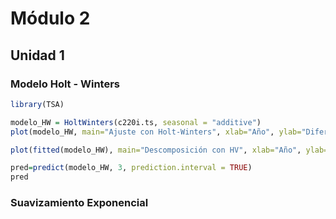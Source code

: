 # Módulo 2

## Unidad 1

### Modelo Holt - Winters

```{r}

library(TSA)

modelo_HW = HoltWinters(c220i.ts, seasonal = "additive")
plot(modelo_HW, main="Ajuste con Holt-Winters", xlab="Año", ylab="Diferencia de casos")

```

```{r}

plot(fitted(modelo_HW), main="Descomposición con HV", xlab="Año", ylab="Dif. Casos")

```



```{r}

pred=predict(modelo_HW, 3, prediction.interval = TRUE)
pred

```


### Suavizamiento Exponencial

